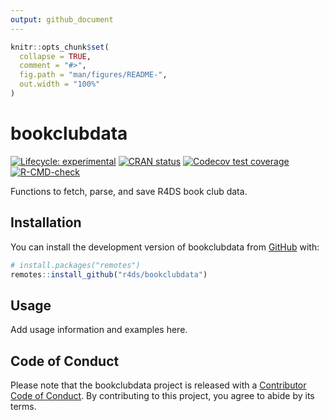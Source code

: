 ```yaml
---
output: github_document
---
```


<!-- README.md is generated from README.Rmd. Please edit that file -->

```r
knitr::opts_chunk$set(
  collapse = TRUE,
  comment = "#>",
  fig.path = "man/figures/README-",
  out.width = "100%"
)
```

# bookclubdata

<!-- badges: start -->
[![Lifecycle: experimental](https://img.shields.io/badge/lifecycle-experimental-orange.svg)](https://lifecycle.r-lib.org/articles/stages.html#experimental)
[![CRAN status](https://www.r-pkg.org/badges/version/bookclubdata)](https://CRAN.R-project.org/package=bookclubdata)
[![Codecov test coverage](https://codecov.io/gh/r4ds/bookclubdata/branch/main/graph/badge.svg)](https://app.codecov.io/gh/r4ds/bookclubdata?branch=main)
[![R-CMD-check](https://github.com/r4ds/bookclubdata/actions/workflows/R-CMD-check.yaml/badge.svg)](https://github.com/r4ds/bookclubdata/actions/workflows/R-CMD-check.yaml)
<!-- badges: end -->

Functions to fetch, parse, and save R4DS book club data.

## Installation

You can install the development version of bookclubdata from [GitHub](https://github.com/) with:

``` r
# install.packages("remotes")
remotes::install_github("r4ds/bookclubdata")
```

## Usage

Add usage information and examples here.

## Code of Conduct

Please note that the bookclubdata project is released with a [Contributor Code of Conduct](https://r4ds.github.io/bookclubdata/CODE_OF_CONDUCT.html). By contributing to this project, you agree to abide by its terms.
